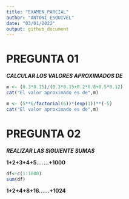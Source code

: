 ```yaml
---
title: "EXAMEN_PARCIAL"
author: "ANTONI ESQUIVEL"
date: "03/01/2022"
output: github_document
---
```




# PREGUNTA  01

***CALCULAR LOS VALORES APROXIMADOS DE***

```r
m <- (0.3*0.15)/(0.3*0.15+0.2*0.8+0.5*0.12)
cat("El valor aproximado es de",m)
```
```r
m <- (5**6/factorial(6))*(exp(1))**(-5)
cat("El valor aproximado es de",m)
```
# PREGUNTA  02

***REALIZAR LAS SIGUIENTE SUMAS***

**1+2+3+4+5.......+1000**
```r
df<-c(1:1000)
sum(df)

```

**1+2+4+8+16......+1024**





